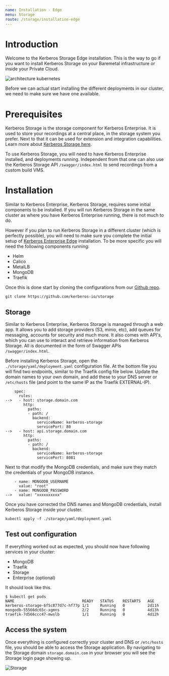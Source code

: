 ```yaml
---
name: Installation - Edge
menu: Storage
route: /storage/installation-edge
---
```



# Introduction

Welcome to the Kerberos Storage Edge installation. This is the way to go if you want to install Kerberos Storage on your Baremetal infrastructure or inside your Private Cloud.

![architecture kubernetes](../../public/images/kerberos-storage-architecture-kubernetes-edge.png)

Before we can actual start installing the different deployments in our cluster, we need to make sure we have one available.

# Prerequisites

Kerberos Storage is the storage component for Kerberos Enterprise. It is used to store your recordings at a central place, in the storage system you prefer. Next to that it can be used for extension and integration capabilities. Learn more about [Kerberos Storage here](/storage).

To use Kerberos Storage, you will need to have Kerberos Enterprise installed, and deployments running. Independent from that one can also use the Kerberos Storage API `/swagger/index.html` to send recordings from a custom build VMS.

# Installation

Similar to Kerberos Enterprise, Kerberos Storage, requires some initial components to be installed. If you will run Kerberos Storage in the same cluster as where you have Kerberos Enterprise running, there is not much to do.

However if you plan to run Kerberos Storage in a different cluster (which is perfectly possible), you will need to make sure you complete the initial setup of [Kerberos Enterprise Edge](/enterprise/installation-edge) installation. To be more specific you will need the following components running:

- Helm
- Calico
- MetalLB
- MongoDB
- Traefik

Once this is done start by cloning the configurations from our [Github repo](https://github.com/kerberos-io/storage).

    git clone https://github.com/kerberos-io/storage

## Storage

Similar to Kerberos Enterprise, Kerberos Storage is managed through a web app. It allows you to add storage providers (S3, minio, etc), add queues for messaging, accounts for security and much more. It also comes with API's, which you can use to interact and retrieve information from Kerberos Storage. All is documented in the form of Swagger APIs `/swagger/index.html`.

Before installing Kerberos Storage, open the `./storage/yaml/deployment.yaml` configuration file. At the bottom file you will find two endpoints, similar to the Traefik config file below. Update the domain names to your own domain, and add these to your DNS server or `/etc/hosts` file (and point to the same IP as the Traefik EXTERNAL-IP).

        spec:
          rules:
    -->   - host: storage.domain.com
            http:
              paths:
              - path: /
                backend:
                  serviceName: kerberos-storage
                  servicePort: 80
    -->   - host: api.storage.domain.com
            http:
              paths:
              - path: /
                backend:
                  serviceName: kerberos-storage
                  servicePort: 8081

Next to that modify the MongoDB credentials, and make sure they match the credentials of your MongoDB instance.

        - name: MONGODB_USERNAME
          value: "root"
        - name: MONGODB_PASSWORD
    -->   value: "xxxxxxxxxx"

Once you have corrected the DNS names and MongoDB credentials, install Kerberos Storage inside your cluster.

    kubectl apply -f ./storage/yaml/deployment.yaml

## Test out configuration

If everything worked out as expected, you should now have following services in your cluster:

  - MongoDB
  - Traefik
  - Storage
  - Enterprise (optional)

It should look like this.

    $ kubectl get pods
    NAME                              READY   STATUS    RESTARTS   AGE
    kerberos-storage-6f5c877d7c-hf77p 1/1     Running   0          2d11h
    mongodb-55566dc65c-xgmns          2/2     Running   0          4d13h
    traefik-7d566ccc47-mwslb          1/1     Running   0          4d12h

## Access the system

Once everything is configured correctly your cluster and DNS or `/etc/hosts` file, you should be able to access the Storage application. By navigating to the Storage domain `storage.domain.com` in your browser you will see the Storage login page showing up.

![Storage](../../public/images/factory/kerberos-factory-loginpage.png)
